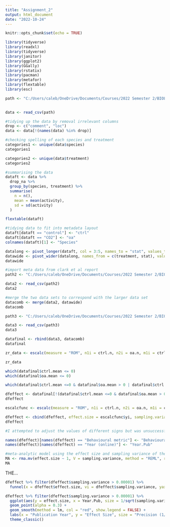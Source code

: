 ```yaml
---
title: "Assignment_2"
output: html_document
date: "2022-10-24"
---
```


```r
knitr::opts_chunk$set(echo = TRUE)
```

```r
library(tidyverse)
library(readxl)
library(tidyverse)
library(janitor)
library(ggplot2)
library(GGally)
library(rstatix)
library(pacman)
library(metafor)
library(flextable)
library(esc)
```

```r
path <- "C:/Users/caleb/OneDrive/Documents/Courses/2022 Semester 2/BIOL3207/BIOL3207_Assignment_2/Assignment_2/OA_activitydat_20190302_BIOL3207.csv"

  
data <- read_csv(path)
```

```r
#tidying up the data by removal irrelevant columns
drop <- c("comment", "loc")
data <- data[!(names(data) %in% drop)]
```

```r
#checking spelling of each species and treatment
categories1 <- unique(data$species)
categories1

categories2 <- unique(data$treatment)
categories2
```

```r
#summarising the data
dataft <- data %>%
  drop_na %>%
  group_by(species, treatment) %>%
  summarise(
    n = n(),
    mean = mean(activity),
    sd = sd(activity)
  )

flextable(dataft)
```

```r
#tidying data to fit into metadata layout
dataft[dataft == "control"] <- "ctrl"
dataft[dataft == "CO2"] <- "oa"
colnames(dataft)[1] <- "Species"

datalong <- pivot_longer(dataft, col = 3:5, names_to = "stat", values_to = "value")
datawide <- pivot_wider(datalong, names_from = c(treatment, stat), values_from = value, names_sep = ".")
datawide
```

```r
#import meta data from clark et al report
path2 <- "C:/Users/caleb/OneDrive/Documents/Courses/2022 Semester 2/BIOL3207/BIOL3207_Assignment_2/Assignment_2/clark_paper_data.csv"

data2 <- read_csv(path2)
data2
```

```r
#merge the two data sets to correspond with the larger data set
datacomb <- merge(data2, datawide)
datacomb
```

```r
path3 <- "C:/Users/caleb/OneDrive/Documents/Courses/2022 Semester 2/BIOL3207/BIOL3207_Assignment_2/Assignment_2/ocean_meta_data.csv"

data3 <- read_csv(path3)
data3
```

```r
datafinal <- rbind(data3, datacomb)
datafinal
```

```r
zr_data <- escalc(measure = "ROM", n1i = ctrl.n, n2i = oa.n, m1i = ctrl.mean, m2i = oa.mean, sd1i = ctrl.sd, sd2 = oa.sd, data = datafinal, var.names = c("Zr", "V_Zr"), append = TRUE)

zr_data
```

```r
which(datafinal$ctrl.mean <= 0)
which(datafinal$oa.mean <= 0)

which(datafinal$ctrl.mean <=0 & datafinal$oa.mean > 0 | datafinal$ctrl.mean > 0 & datafinal$oa.mean <= 0)
```

```r
dfeffect <- datafinal[!(datafinal$ctrl.mean <=0 & datafinal$oa.mean > 0 | datafinal$ctrl.mean > 0 & datafinal$oa.mean <= 0),]
dfeffect
```

```r
escalcfunc <- escalc(measure = "ROM", n1i = ctrl.n, n2i = oa.n, m1i = ctrl.mean, m2i = oa.mean, sd1i = ctrl.sd, sd2i = oa.sd, data = dftest)

dfeffect <- cbind(dfeffect, effect.size = escalcfunc$yi, sampling.variance = escalcfunc$vi)
dfeffect
```

```r
#I attempted to adjust the values of different signs but was unsuccessful and the code just wouldn't work. Furthermore, how is the ctrl group for reports that tested against a baseline not equal to close to 0? As such I left them removed from the escalc function
```

```r
names(dfeffect)[names(dfeffect) == "Behavioural metric"] <- "Behavioural.metric"
names(dfeffect)[names(dfeffect) == "Year (online)"] <- "Year.Pub"
```

```r
#meta-analytic model using the effect size and sampling variance of the escalc function. Random effect of the studies and within the studies using the species and behavioural metric within the species was used.
MA <- rma.mv(effect.size ~ 1, V = sampling.variance, method = "REML", random = list(~1 | Study/Species/Behavioural.metric), dfs = "contain", test = "t", data = dfeffect)
MA
```

THE...

```r
dfeffect %>% filter(dfeffect$sampling.variance > 0.00001) %>%
  funnel(x = dfeffect$effect.size, vi = dfeffect$sampling.variance, yaxis = "vinv", digits = 2, level = c(0.1, 0.05, 0.01), shade = c("white", "gray55", "gray75"), las = 1, xlab = "Correlation Coefficient (r)", atransf = tanh, legend = TRUE, ylim = c(0.1, 1000), xlim = c(-1, 1))
```

```r
dfeffect %>% filter(dfeffect$sampling.variance > 0.00001) %>%
  ggplot(aes(y = effect.size, x = Year.Pub, size = 1/sqrt(sampling.variance))) +
  geom_point(alpha = 0.3) +
  geom_smooth(method = lm, col = "red", show.legend = FALSE) +
  labs(x = "Publication Year", y = "Effect Size", size = "Precision (1/SE)") +
  theme_classic()
```




























